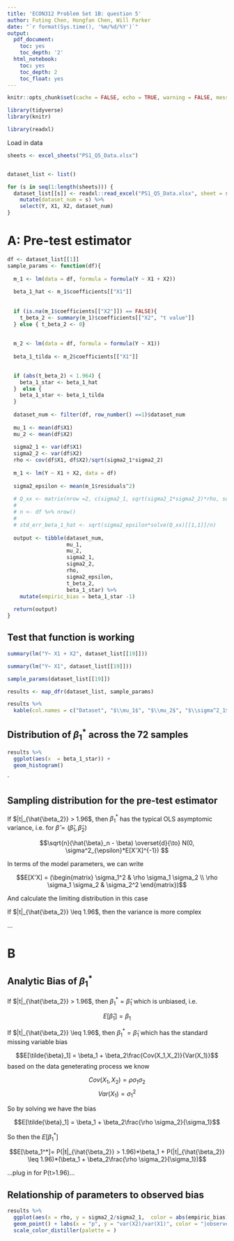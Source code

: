 ```yaml
---
title: 'ECON312 Problem Set 1B: question 5'
author: Futing Chen, Hongfan Chen, Will Parker
date: "`r format(Sys.time(), '%m/%d/%Y')`"
output:
  pdf_document:
    toc: yes
    toc_depth: '2'
  html_notebook:
    toc: yes
    toc_depth: 2
    toc_float: yes
---
```



```r
knitr::opts_chunk$set(cache = FALSE, echo = TRUE, warning = FALSE, message = FALSE)
```

```r
library(tidyverse)
library(knitr)

library(readxl)
```


Load in data
```r
sheets <- excel_sheets("PS1_Q5_Data.xlsx")


dataset_list <- list()

for (s in seq(1:length(sheets))) {
  dataset_list[[s]] <- readxl::read_excel("PS1_Q5_Data.xlsx", sheet = s) %>%
    mutate(dataset_num = s) %>%
    select(Y, X1, X2, dataset_num)
}
```



# A: Pre-test estimator
```r

df <- dataset_list[[1]]
sample_params <- function(df){
  
  m_1 <- lm(data = df, formula = formula(Y ~ X1 + X2))
  
  beta_1_hat <- m_1$coefficients[["X1"]]
  
  
  if (is.na(m_1$coefficients[["X2"]]) == FALSE){
    t_beta_2 <- summary(m_1)$coefficients[["X2", "t value"]]
  } else { t_beta_2 <- 0}
  
  
  m_2 <- lm(data = df, formula = formula(Y ~ X1))
  
  beta_1_tilda <- m_2$coefficients[["X1"]]

  
  if (abs(t_beta_2) < 1.964) {
    beta_1_star <- beta_1_hat
  }  else {
    beta_1_star <- beta_1_tilda
  }
  
  dataset_num <- filter(df, row_number() ==1)$dataset_num
  
  mu_1 <- mean(df$X1)
  mu_2 <- mean(df$X2)
  
  sigma2_1 <- var(df$X1)
  sigma2_2 <- var(df$X2)
  rho <- cov(df$X1, df$X2)/sqrt(sigma2_1*sigma2_2)
  
  m_1 <- lm(Y ~ X1 + X2, data = df)
  
  sigma2_epsilon <- mean(m_1$residuals^2)
  
  # Q_xx <- matrix(nrow =2, c(sigma2_1, sqrt(sigma2_1*sigma2_2)*rho, sqrt(sigma2_1*sigma2_2)*rho, sigma2_2))
  # 
  # n <- df %>% nrow()
  # 
  # std_err_beta_1_hat <- sqrt(sigma2_epsilon*solve(Q_xx)[[1,1]]/n)
  
  output <- tibble(dataset_num, 
                   mu_1,
                   mu_2,
                   sigma2_1,
                   sigma2_2,
                   rho,
                   sigma2_epsilon,
                   t_beta_2,
                   beta_1_star) %>% 
    mutate(empiric_bias = beta_1_star -1)
  
  return(output)
}


```


## Test that function is working
```r
summary(lm("Y~ X1 + X2", dataset_list[[19]]))
```


```r
summary(lm("Y~ X1", dataset_list[[19]]))
```

```r
sample_params(dataset_list[[19]])
```


```r
results <- map_dfr(dataset_list, sample_params)

results %>%
  kable(col.names = c("Dataset", "$\\mu_1$", "$\\mu_2$", "$\\sigma^2_1$", "$\\sigma_2^2$", "$\\rho$", "$\\sigma_{e}^2$", "$t_{\\beta_2}$", "$\\beta_1*$", "empiric bias"), digits = 2)
```



## Distribution of $\beta_1^*$ across the 72 samples
```r
results %>%
  ggplot(aes(x  = beta_1_star)) +
  geom_histogram()
```


`

## Sampling distribution for the pre-test estimator

If $|t|_{\hat{\beta_2}} > 1.96$, then $\beta_1^*$ has the typical OLS asymptomic variance, i.e. for $\hat{\beta} = (\hat{\beta}_1, \hat{\beta}_2)$

$$\sqrt{n}(\hat{\beta}_n - \beta) \overset{d}{\to} N(0, \sigma^2_{\epsilon}*E[X'X]^{-1}) $$

In terms of the model parameters, we can write

$$E[X'X] = (\begin{matrix}
 \sigma_1^2 & \rho \sigma_1 \sigma_2 \\ \rho \sigma_1 \sigma_2 & \sigma_2^2
\end{matrix})$$

And calculate the limiting distribution in this case

If $|t|_{\hat{\beta_2}} \leq 1.96$, then the variance is more complex

...




# B

## Analytic Bias of $\beta_1^*$

If $|t|_{\hat{\beta_2}} > 1.96$, then $\beta_1^* = \hat{\beta}_1$ which is unbiased, i.e.

$$E[\hat{\beta}_1] = \beta_1$$

If $|t|_{\hat{\beta_2}} \leq 1.96$, then $\beta_1^* = \tilde{\beta}_1$ which has the standard missing variable bias

$$E[\tilde{\beta}_1] = \beta_1 + \beta_2\frac{Cov(X_1,X_2)}{Var(X_1)}$$
based on the data geneterating process we know

$$ Cov(X_1,X_2)= \rho\sigma_1 \sigma_2$$
$$Var(X_1) = \sigma_1^2$$

So by solving we have the bias

$$E[\tilde{\beta}_1] = \beta_1 + \beta_2\frac{\rho \sigma_2}{\sigma_1}$$

So then the $E[\beta_1^*]$

$$E[\beta_1^*]= P(|t|_{\hat{\beta_2}} > 1.96)*\beta_1 + P(|t|_{\hat{\beta_2}} \leq 1.96)*(\beta_1 + \beta_2\frac{\rho \sigma_2}{\sigma_1})$$

...plug in for P(t>1.96)...


## Relationship of parameters to observed bias
```r

results %>%
  ggplot(aes(x = rho, y = sigma2_2/sigma2_1,  color = abs(empiric_bias))) + 
  geom_point() + labs(x = "p", y = "var(X2)/var(X1)", color = "|observed bias in beta1|") +
  scale_color_distiller(palette = )
```


